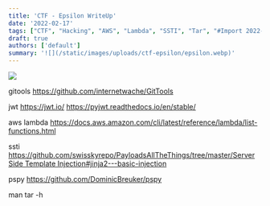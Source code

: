 ```yaml
---
title: 'CTF - Epsilon WriteUp'
date: '2022-02-17'
tags: ["CTF", "Hacking", "AWS", "Lambda", "SSTI", "Tar", "#Import 2022-12-20 21:06"]
draft: true
authors: ['default']
summary: '![](/static/images/uploads/ctf-epsilon/epsilon.webp)'
---
```


![](/static/images/uploads/ctf-epsilon/epsilon.webp)

gitools https://github.com/internetwache/GitTools

jwt https://jwt.io/ https://pyjwt.readthedocs.io/en/stable/

aws lambda https://docs.aws.amazon.com/cli/latest/reference/lambda/list-functions.html

ssti [https://github.com/swisskyrepo/PayloadsAllTheThings/tree/master/Server Side Template Injection#jinja2---basic-injection](https://github.com/swisskyrepo/PayloadsAllTheThings/tree/master/Server%20Side%20Template%20Injection#jinja2---basic-injection)

pspy https://github.com/DominicBreuker/pspy

man tar -h

